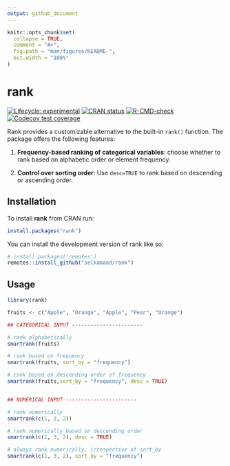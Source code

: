 ```yaml
---
output: github_document
---
```


<!-- README.md is generated from README.Rmd. Please edit that file -->

```r
knitr::opts_chunk$set(
  collapse = TRUE,
  comment = "#>",
  fig.path = "man/figures/README-",
  out.width = "100%"
)
```

# rank

<!-- badges: start -->
[![Lifecycle: experimental](https://img.shields.io/badge/lifecycle-experimental-orange.svg)](https://lifecycle.r-lib.org/articles/stages.html#experimental)
[![CRAN status](https://www.r-pkg.org/badges/version/rank)](https://CRAN.R-project.org/package=rank)
[![R-CMD-check](https://github.com/selkamand/rank/actions/workflows/R-CMD-check.yaml/badge.svg)](https://github.com/selkamand/rank/actions/workflows/R-CMD-check.yaml)
[![Codecov test coverage](https://codecov.io/gh/selkamand/rank/branch/master/graph/badge.svg)](https://app.codecov.io/gh/selkamand/rank?branch=master)
<!-- badges: end -->

Rank provides a customizable alternative to the built-in `rank()` function. The package offers the following features:

  1. **Frequency-based ranking of categorical variables**: choose whether to rank based on alphabetic order or element frequency.
  
  2. **Control over sorting order**: Use `desc=TRUE` to rank based on descending or ascending order.


## Installation


To install **rank** from CRAN run:

```r
install.packages("rank")
```

You can install the development version of rank like so:

``` r
# install.packages('remotes')
remotes::install_github("selkamand/rank")
```

## Usage

```r
library(rank)

fruits <- c("Apple", "Orange", "Apple", "Pear", "Orange")

## CATEGORICAL INPUT -----------------------

# rank alphabetically
smartrank(fruits)

# rank based on frequency
smartrank(fruits, sort_by = "frequency")

# rank based on descending order of frequency
smartrank(fruits,sort_by = "frequency", desc = TRUE)


## NUMERICAL INPUT -----------------------

# rank numerically
smartrank(c(1, 3, 2))

# rank numerically based on descending order
smartrank(c(1, 3, 2), desc = TRUE)

# always rank numerically, irrespective of sort_by
smartrank(c(1, 3, 2), sort_by = "frequency")
```


